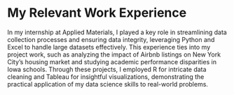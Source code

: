 # My Relevant Work Experience

In my internship at Applied Materials, I played a key role in streamlining data collection processes and ensuring data integrity, leveraging Python and Excel to handle large datasets effectively. This experience ties into my project work, such as analyzing the impact of Airbnb listings on New York City's housing market and studying academic performance disparities in Iowa schools. Through these projects, I employed R for intricate data cleaning and Tableau for insightful visualizations, demonstrating the practical application of my data science skills to real-world problems.




